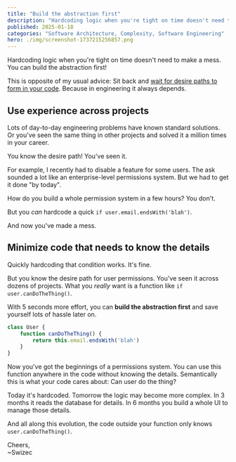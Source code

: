 ```yaml
---
title: "Build the abstraction first"
description: "Hardcoding logic when you're tight on time doesn't need to make a mess. You can build the abstraction first!"
published: 2025-01-18
categories: "Software Architecture, Complexity, Software Engineering"
hero: ./img/screenshot-1737215256857.png
---
```


Hardcoding logic when you're tight on time doesn't need to make a mess. You can build the abstraction first!

This is opposite of my usual advice: Sit back and [wait for desire paths to form in your code](https://swizec.com/blog/architecture-is-like-a-path-in-the-woods/). Because in engineering it always depends.

## Use experience across projects

Lots of day-to-day engineering problems have known standard solutions. Or you've seen the same thing in other projects and solved it a million times in your career.

You know the desire path! You've seen it.

For example, I recently had to disable a feature for some users. The ask sounded a lot like an enterprise-level permissions system. But we had to get it done "by today".

How do you build a whole permission system in a few hours? You don't.

But you _can_ hardcode a quick `if user.email.endsWith('blah')`.

And now you've made a mess.

## Minimize code that needs to know the details

Quickly hardcoding that condition works. It's fine.

But you know the desire path for user permissions. You've seen it across dozens of projects. What you _really_ want is a function like `if user.canDoTheThing()`.

With 5 seconds more effort, you can **build the abstraction first** and save yourself lots of hassle later on.

```javascript
class User {
	function canDoTheThing() {
		return this.email.endsWith('blah')
	}
}
```

Now you've got the beginnings of a permissions system. You can use this function anywhere in the code without knowing the details. Semantically this is what your code cares about: Can user do the thing?

Today it's hardcoded. Tomorrow the logic may become more complex. In 3 months it reads the database for details. In 6 months you build a whole UI to manage those details.

And all along this evolution, the code outside your function only knows `user.canDoTheThing()`.

Cheers,<br/>
~Swizec
